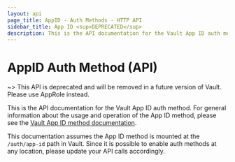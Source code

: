 ```yaml
---
layout: api
page_title: AppID - Auth Methods - HTTP API
sidebar_title: App ID <sup>DEPRECATED</sup>
description: This is the API documentation for the Vault App ID auth method.
---
```


# AppID Auth Method (API)

~> This API is deprecated and will be removed in a future version of Vault.
Please use AppRole instead.

This is the API documentation for the Vault App ID auth method. For
general information about the usage and operation of the App ID method, please
see the [Vault App ID method documentation](/docs/auth/app-id.html).

This documentation assumes the App ID method is mounted at the `/auth/app-id`
path in Vault. Since it is possible to enable auth methods at any location,
please update your API calls accordingly.
